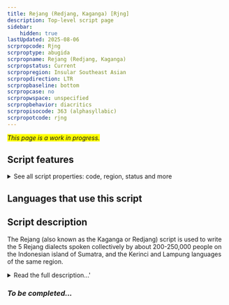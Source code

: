```yaml
---
title: Rejang (Redjang, Kaganga) [Rjng]
description: Top-level script page
sidebar:
    hidden: true
lastUpdated: 2025-08-06
scrpropcode: Rjng
scrproptype: abugida
scrpropname: Rejang (Redjang, Kaganga)
scrpropstatus: Current
scrpropregion: Insular Southeast Asian
scrpropdirection: LTR
scrpropbaseline: bottom
scrpropcase: no
scrpropwspace: unspecified
scrpropbehavior: diacritics
scrpropisocode: 363 (alphasyllabic)
scrpropotcode: rjng
---
```


<span style='background-color:yellow'>_This page is a work in progress._</span>


## Script features

<details>
<summary> See all script properties: code, region, status and more</summary>
<ScriptInfo />
</details>

## Languages that use this script

<WsList script='Rjng' wsMax='5' />

## Script description

The Rejang (also known as the Kaganga or Redjang) script is used to write the 5 Rejang dialects spoken collectively by about 200-250,000 people on the Indonesian island of Sumatra, and the Kerinci and Lampung languages of the same region.

<details><summary>Read the full description...'</summary>_Not yet available._</details>

### _To be completed..._

